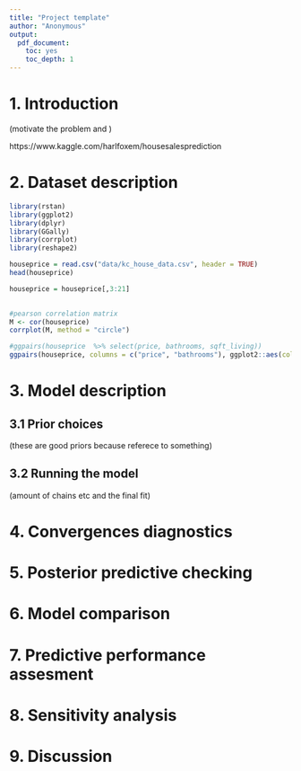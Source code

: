 ```yaml
---
title: "Project template"
author: "Anonymous"
output: 
  pdf_document: 
    toc: yes
    toc_depth: 1
---
```


# 1. Introduction

(motivate the problem and )


https://www.kaggle.com/harlfoxem/housesalesprediction



# 2. Dataset description

```r
library(rstan)
library(ggplot2)
library(dplyr)
library(GGally)
library(corrplot)
library(reshape2)

```



```r
houseprice = read.csv("data/kc_house_data.csv", header = TRUE)
head(houseprice)
```

```r
houseprice = houseprice[,3:21]
  
```

```r
#pearson correlation matrix
M <- cor(houseprice)
corrplot(M, method = "circle")
```

```r
#ggpairs(houseprice  %>% select(price, bathrooms, sqft_living))
ggpairs(houseprice, columns = c("price", "bathrooms"), ggplot2::aes(colour=zipcode)) 

```



# 3. Model description


## 3.1 Prior choices

(these are good priors because referece to something)

## 3.2 Running the model

(amount of chains etc and the final fit)


# 4. Convergences diagnostics


# 5. Posterior predictive checking



# 6. Model comparison


# 7. Predictive performance assesment


# 8. Sensitivity analysis



# 9. Discussion













